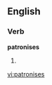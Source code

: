 
==English==

===Verb===
'''patronises'''

# {{third-person singular of|[[patronise]]}}

[[vi:patronises]]